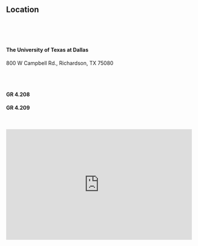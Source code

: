 <section id="location" class="col-lg-12 mx-auto">
<div class="container col-lg-12 mx-auto text-center">

<h2>Location</h2>

<br><div class="row">
<div class="col-lg-5 text-center">

<br>
<br><h4>The University of Texas at Dallas</h4>
800 W Campbell Rd., Richardson, TX 75080

<br>
<br><h4>GR 4.208</h4>
<h4>GR 4.209</h4>
<br>

</div>

<!-- <div class="col-lg-1 text-right"></div> -->

<div class="col-lg-6 text-left">

<!-- <div style="max-width:500px; overflow:hidden;c olor:red; width:500px; height:300px;"> -->
<!-- <div id="mymap-canvas" style="height:100%; width:100%; max-width:100%;"> -->

<iframe style="height:300px;width:100%;border:0;" frameborder="0" src="https://www.google.com/maps/embed/v1/place?q=ut+dallas&key=AIzaSyBFw0Qbyq9zTFTd-tUY6dZWTgaQzuU17R8"></iframe>
<!-- </div> -->
<!-- </div> -->

</div>
</div>

</div>
</section>